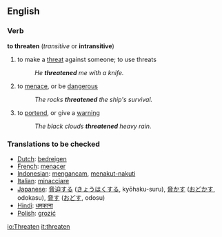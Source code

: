 ==English==
=== Verb ===
'''to threaten''' (''transitive'' or '''intransitive''')
# to make a [[threat]] against someone; to use threats
#:''He '''threatened''' me with a knife.''
# to [[menace]], or be [[dangerous]]
#:''The rocks '''threatened''' the ship's survival.''
# to [[portend]], or give a [[warning]]
#:''The black clouds '''threatened''' heavy rain.''

=== Translations to be checked ===
*[[Dutch]]: [[bedreigen]]
*[[French]]: [[menacer]]
*[[Indonesian]]: [[ancam|mengancam]], [[takut|menakut-nakuti]]
*[[Italian]]: [[minacciare]]
*[[Japanese]]: [[脅迫]]する ([[きょうはく]]する, kyōhaku-suru), [[脅かす]] ([[おどかす]], odokasu), [[脅す]] ([[おどす]], odosu)
*[[Hindi]]: [[धमकाना]]
*[[Polish]]: [[grozić]]

[[io:Threaten]]
[[it:threaten]]